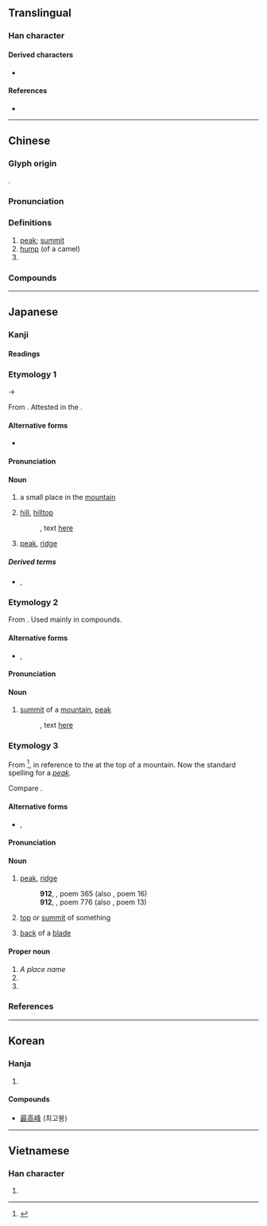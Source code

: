 {{also|峯}}
{{character info/new}}
==Translingual==

===Han character===
{{Han char|rn=46|rad=山|as=07|sn=10|four=27754|canj=UHEJ|ids=⿰山夆}}

====Derived characters====
* {{l|mul|[[𫌛]]}}

====References====
* {{Han ref|kx=0311.310|dkj=08094|dj=0612.010|hdz=10775.180|uh=5CF0|ud=23792|bh=AE70|bd=44656}}

----

==Chinese==
{{zh-forms|t2=峯}}

===Glyph origin===
{{Han etym}}
{{Han compound|山|夆|c1=s|c2=p|t1=mountain|ls=psc}}.

===Pronunciation===
{{zh-pron
|m=fēng
|m-s=fong1
|c=fung1
|h=pfs=fûng
|md=
|mn=hong/qz:pang
|mn_note=hong - literary; pang - vernacular
|mn-t=hong1
|w=
|mc=y
|oc=y
|cat=n,cl
}}

===Definitions===
{{zh-hanzi}}

# [[peak]]; [[summit]]
# [[hump]] (of a camel)
# {{zh-classifier|[[camels]]}}

===Compounds===
{{zh-der|峰巒|高峰|山峰|駝峰|珠穆朗瑪峰|巔峰負載|奇峰怪石|主峰|單峰駱駝|尖峰時間|上峰|冰峰|巔峰狀態|喜峰口|丈人峰|巔峰|峰迴路轉|峰林|峰巖|尖峰|層峰|巫峰|勃朗峰|孤峰絕岸|白朗峰|極峰|懸峰|登峰造極|神峰|日觀峰|眉峰雙鎖|洪峰|玉峰|波峰|雲峰|華頂峰|頂峰|鼇峰|聖母峰|雷峰塔|香爐峰|鷲峰山脈|飛來峰|高峰會議|離峰用電|顛峰|險峰|造極登峰|雙峰駝|布喀達坂峰|登峰|紅峰|峰口|五峰|三十六峰|三峰|中峰|九峰|乳峰|五峰先生|五老峰|仙峰寺|勢峰|十二峰|十二巫峰|十二晚峰|十二碧峰|千峰百嶂|千峰萬壑|危峰|喬峰|單峰駝|回峰|回樂峰|回雁峰|孤峰|尼峰|峰回路轉|峰岑|峰岠|峰岫|峰峻|峰嵐|峰嶂|峰嶺|峰巔|峰巘|峰朵|峰牛|峰穎|峰脅|峰腰|峰腳|峰腹|峰距|峰頂|峰頭|崑峰|嵐峰|才峰|攢峰|望峰息心|條峰|煙峰|爐峰|獨峰牛|獨峰駝|獨秀峰|玉女峰|玉霄峰|珠峰|瑤峰|瓊峰|白鶴峰|眉峰|眉峰碧|眾峰|石峰|神女峰|秀峰|紫駝峰|絕峰|緱峰|翠峰|艮峰|蚪峰|衡峰|詞峰|躋峰造極|迴樂峰|迴雁峰|連峰|逸峰|鑪峰|閭峰|雁回峰|雁峰|雪峰|雷峰|雷峰夕照|霄峰|霜峰|霞峰|霽峰|靄峰|靈峰|青峰|香鑪峰|驪峰|鵜峰|鷲峰|鷲峰寺|鷹窠峰|鼻峰|龜峰|金峰路|文峰|鶴峰|浪峰|峰靈|金峰|霧峰}}

----

==Japanese==

===Kanji===
{{ja-kanji|grade=c|rs=山07}}

====Readings====
{{ja-readings
|goon=ふ
|kanon=ほう
|kanyoon=ぶ
|kun=みね-,お-
|nanori=たかし, たかね
}}

===Etymology 1===
{{ja-kanjitab|お|yomi=k}}
{{IPAchar|/wo/}} → {{IPAchar|/o/}}

From {{der|ja|ojp|sort=お|-}}. Attested in the ''{{w|Man'yōshū}}''.

====Alternative forms====
* {{ja-l|丘}}

====Pronunciation====
{{ja-pron|y=k|お}}

====Noun====
{{ja-noun|お|hhira=を}}

# {{lb|ja|obsolete|sort=お}} a small place in the [[mountain]]
# {{lb|ja|obsolete|sort=お}} [[hill]], [[hilltop]]
#: {{RQ:Manyoshu|19|4151}}, text [http://jti.lib.virginia.edu/japanese/manyoshu/Man19Yo.html#4151 here]
#: {{ja-usex|m=今日%之%為%等 思%標%之 足%引%乃 '''峯'''%上%之%櫻 如此%開%尓家里|m_kana=けふ%の%ため%と おもひ%しめ%し あし%ひき%の '''をの'''%へ%の%さくら かく%さき%にけり|今%日のためと思ひて標しあしひきの'''峰'''の上の桜かく咲きにけり|け%ふ の ため と おもひて しめし あしひき の '''を'''のへ の さくら かく さき に けり|rom=kyō no tame to omoite shimeshi ashihiki no '''o'''noe no sakura kaku saki ni keri|For the sake of today's feast I thought and put up a sign. The cherry of the foot-dragging '''hill-tops''' has come to blossom thus.<ref>{{cite-book|1963|Jan Lodewijk Pierson, Jr.|The Manyôśû Translated and Annotated Book XIX|publisher=Brill Archive|page=14}}</ref>|sort=お}}
# {{lb|ja|obsolete|sort=お}} [[peak]], [[ridge]]

=====Derived terms=====
* {{ja-r|丘|おか|rom=-}}, {{ja-r|岡|おか|[[hill]]}}

===Etymology 2===
{{ja-kanjitab|ね|yomi=k}}
From {{der|ja|ojp|sort=ね|-}}. Used mainly in compounds.

====Alternative forms====
* {{ja-l|峯}}, {{ja-l|嶺}}

====Pronunciation====
{{ja-pron|y=k|ね|acc=0|acc_ref=DJR}}

====Noun====
{{ja-noun|ね}}

# [[summit]] of a [[mountain]], [[peak]]
#: {{RQ:Manyoshu|14|3515}}, text [http://jti.lib.virginia.edu/japanese/manyoshu/Man14Yo.html#3515 here]
#: {{ja-usex|m=阿我於毛乃 和須礼牟之太波 久尓波布利 '''祢'''尓多都久毛乎 見都追之努波西|m_kana=あがおもの わすれむしだは くにはふり '''ね'''にたつくもを みつつしのはせ|我が面の忘れむしだは国はふり'''嶺'''に立つ雲を見つつ偲はせ|あ が おも の わすれむ しだ は くに は ふり '''ね''' に たつくも を みつつ しのはせ|rom=aga omo no wasuremu shida wa kuni wa furi '''ne''' ni tatsukumo o mitsutsu shinowase|The moment you might forget my face, seeing the clouds overflowing the country and rising on the '''peaks''', think of me!<ref>{{cite-book|1958|Jan Lodewijk Pierson, Jr.|The Manyôśû Translated and Annotated Book XX|publisher=Brill Archive|page=74|}}</ref>}}

===Etymology 3===
{{ja-kanjitab|みね|yomi=k}}
From {{ja-compound|御|み|峰|ね|pos1=honorific prefix|t2=[[peak]]}}<ref name=DJR>{{R:Daijirin}}</ref>, in reference to the {{m|ja|神|tr=kami||[[god]] or [[spirit]]}} at the top of a mountain. Now the standard spelling for a ''[[peak]]''.

Compare {{m|ja|道|tr=michi||[[road]]}}.

====Alternative forms====
* {{ja-l|峯}}, {{ja-l|嶺}}

====Pronunciation====
{{ja-pron|y=k|みね|acc=2|acc_ref=DJR}}

====Noun====
{{ja-noun|みね}}

# [[peak]], [[ridge]]
#: '''912''', ''{{w|Kokin Wakashū}}'', poem 365 (also ''{{w|Ogura Hyakunin Isshu|Hyakunin Isshu}}'', poem 16)
#: {{ja-usex|立ち別れいなばの山の'''峰'''に生ふるまつとし聞かば今%帰り来む|たちわかれいなばのやまの'''みね'''におふるまつとしきかばいま%かへりこむ|rom=tachi-wakare Inaba-no-yama no '''mine''' ni ouru matsu to shi kikaba ima kaeri-kon|Even if I depart and go to Inaba Mountain, on whose '''peak''' grow pines, if I hear you pine for me, I will return straightway to you.<ref>{{cite-book|1996|Joshua S. Mostow|Pictures of the Heart: The Hyakunin Isshu in Word and Image|publisher=University of Hawaii Press|isbn=0-8248-1705-2|page=190}}</ref>}}
#: '''912''', ''{{w|Kokin Wakashū}}'', poem 776 (also ''{{w|Ogura Hyakunin Isshu|Hyakunin Isshu}}'', poem 13)
#: {{ja-usex|筑%波%嶺の'''峰'''より落つるみなの川%恋ぞ積もりて淵となりぬる|つく%ば%-ね の '''みね''' より おつる みな-の-がは% こひ ぞ つもりて ふち と なり ぬる|rom=Tsukuba-ne no '''mine''' yori otsuru Minano-gawa koi zo tsumorite fuchi to nari nuru|Falling from the '''ridge''' of high Tsukuba, the Minano River at last gathers itself, like my love, into a deep, still pool.<ref>{{cite-book|1964|Kenneth Rexroth|One Hundred Poems from the Japanese|publisher=New Directions Publishing|isbn=0-8112-0181-3|page=103}}</ref>}}
# {{lb|ja|by extension}} [[top]] or [[summit]] of something
# [[back]] of a [[blade]]

====Proper noun====
{{ja-pos|proper|みね}}

# ''A place name''
# {{given name|female|lang=ja}}
# {{surname|lang=ja|sort=みね}}

===References===
<references/>

----

==Korean==

===Hanja===
{{ko-hanja|hangeul=봉|rv=bong|mr=pong}}

# {{defn|lang=ko|sort=山07}}

====Compounds====
* [[最高峰]] (최고봉)

----

==Vietnamese==

===Han character===
{{vi-hantu|[[phong]]|rs=山07}}

# {{defn|lang=vi|sort=山07}}